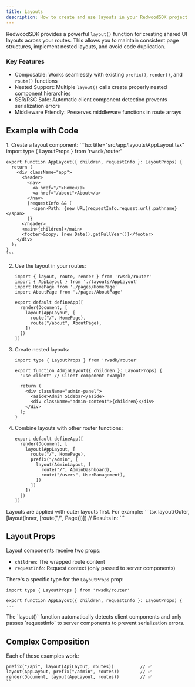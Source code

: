 ```yaml
---
title: Layouts
description: How to create and use layouts in your RedwoodSDK project
---
```



RedwoodSDK provides a powerful `layout()` function for creating shared UI layouts across your routes. This allows you to maintain consistent page structures, implement nested layouts, and avoid code duplication.

### Key Features
- Composable: Works seamlessly with existing `prefix()`, `render()`, and `route()` functions
- Nested Support: Multiple `layout()` calls create properly nested component hierarchies
- SSR/RSC Safe: Automatic client component detection prevents serialization errors
- Middleware Friendly: Preserves middleware functions in route arrays

## Example with Code

<Steps>
1. Create a layout component:
    ```tsx title="src/app/layouts/AppLayout.tsx"
    import type { LayoutProps } from 'rwsdk/router'

    export function AppLayout({ children, requestInfo }: LayoutProps) {
      return (
        <div className="app">
          <header>
            <nav>
              <a href="/">Home</a>
              <a href="/about">About</a>
            </nav>
            {requestInfo && (
              <span>Path: {new URL(requestInfo.request.url).pathname}</span>
            )}
          </header>
          <main>{children}</main>
          <footer>&copy; {new Date().getFullYear()}</footer>
        </div>
      );
    }
    ```

2. Use the layout in your routes:
    ```tsx title="src/app/worker.tsx"
    import { layout, route, render } from 'rwsdk/router'
    import { AppLayout } from './layouts/AppLayout'
    import HomePage from './pages/HomePage'
    import AboutPage from './pages/AboutPage'

    export default defineApp([
      render(Document, [
        layout(AppLayout, [
          route("/", HomePage),
          route("/about", AboutPage),
        ])
      ])
    ])
    ```

3. Create nested layouts:
    ```tsx title="src/app/layouts/AdminLayout.tsx"
    import type { LayoutProps } from 'rwsdk/router'

    export function AdminLayout({ children }: LayoutProps) {
      "use client" // Client component example

      return (
        <div className="admin-panel">
          <aside>Admin Sidebar</aside>
          <div className="admin-content">{children}</div>
        </div>
      );
    }
    ```

4. Combine layouts with other router functions:
    ```tsx title="src/app/worker.tsx"
    export default defineApp([
      render(Document, [
        layout(AppLayout, [
          route("/", HomePage),
          prefix("/admin", [
            layout(AdminLayout, [
              route("/", AdminDashboard),
              route("/users", UserManagement),
            ])
          ])
        ])
      ])
    ])
    ```
</Steps>

<Aside type="tip" title="Nesting Order">
  Layouts are applied with outer layouts first. For example:
  ```tsx
  layout(Outer, [layout(Inner, [route("/", Page)])])
  // Results in: <Outer><Inner><Page /></Inner></Outer>
  ```
</Aside>

## Layout Props

Layout components receive two props:
- `children`: The wrapped route content
- `requestInfo`: Request context (only passed to server components)

There's a specific type for the `LayoutProps` prop:

```tsx title="src/app/layouts/AppLayout.tsx"
import type { LayoutProps } from 'rwsdk/router'

export function AppLayout({ children, requestInfo }: LayoutProps) {
...
```

<Aside type="note" title="Client Components">
  The `layout()` function automatically detects client components and only passes `requestInfo` to server components to prevent serialization errors.
</Aside>


## Complex Composition

Each of these examples work:

```tsx title="src/app/worker.tsx" showLineNumbers=false
prefix("/api", layout(ApiLayout, routes))          // ✅
layout(AppLayout, prefix("/admin", routes))        // ✅
render(Document, layout(AppLayout, routes))        // ✅
``